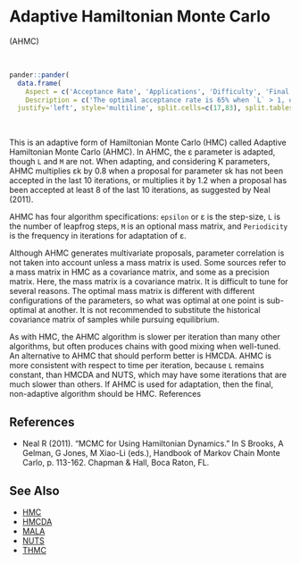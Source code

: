 # <a name='ahmc'>Adaptive Hamiltonian Monte Carlo</a>

(<a name='ahmc'>AHMC</a>)

<br>
```r
pander::pander(
  data.frame(
    Aspect = c('Acceptance Rate', 'Applications', 'Difficulty', 'Final Algorithm?', 'Proposal'),
    Description = c('The optimal acceptance rate is 65% when `L` > 1, or 57.4% when `L` = 1. The observed acceptance rate may be suitable in the interval [60%,70%] when `L` > 1, or [40%,80%] when `L` = 1.', 'This is a widely applicable, general-purpose algorithm that is best suited to models with a small number of parameters. The number of model evaluations per iteration increases with the number of parameters.','This algorithm is relatively difficult for a beginner. It has four algorithm specifications. Even though it is adaptive, it is difficult to tune. Since it is an adaptive algorithm, the user must regard diminishing adaptation.','User Discretion. The HMC algorithm is recommended as the final algorithm, though AHMC may be used if diminishing adaptation occurs and adaptation ceases effectively.', 'Multivariate. Proposals are multivariate only in the sense that proposals for multiple parameters are generated at once. However, proposals are not generated with a multivariate distribution and a proposal covariance matrix. Each iteration involves numerous proposals, due to partial derivatives and `L`.')),
  justify='left', style='multiline', split.cells=c(17,83), split.tables=Inf)
```

<br>


This is an adaptive form of Hamiltonian Monte Carlo (HMC) called Adaptive Hamiltonian Monte Carlo (AHMC). In AHMC, the ε parameter is adapted, though `L` and `M` are not. When adapting, and considering K parameters, AHMC multiplies εk by 0.8 when a proposal for parameter sk has not been accepted in the last 10 iterations, or multiplies it by 1.2 when a proposal has been accepted at least 8 of the last 10 iterations, as suggested by Neal (2011).

AHMC has four algorithm specifications: `epsilon` or ε is the step-size, `L` is the number of leapfrog steps, `M` is an optional mass matrix, and `Periodicity` is the frequency in iterations for adaptation of ε.

Although AHMC generates multivariate proposals, parameter correlation is not taken into account unless a mass matrix is used. Some sources refer to a mass matrix in HMC as a covariance matrix, and some as a precision matrix. Here, the mass matrix is a covariance matrix. It is difficult to tune for several reasons. The optimal mass matrix is different with different configurations of the parameters, so what was optimal at one point is sub-optimal at another. It is not recommended to substitute the historical covariance matrix of samples while pursuing equilibrium.

As with HMC, the AHMC algorithm is slower per iteration than many other algorithms, but often produces chains with good mixing when well-tuned. An alternative to AHMC that should perform better is HMCDA. AHMC is more consistent with respect to time per iteration, because `L` remains constant, than HMCDA and NUTS, which may have some iterations that are much slower than others. If AHMC is used for adaptation, then the final, non-adaptive algorithm should be HMC.
References

## References

- Neal R (2011). "MCMC for Using Hamiltonian Dynamics." In S Brooks, A Gelman, G Jones, M Xiao-Li (eds.), Handbook of Markov Chain Monte Carlo, p. 113-162. Chapman & Hall, Boca Raton, FL.

## See Also

- [HMC](#hmc)
- [HMCDA](#hmcda)
- [MALA](#mala)
- [NUTS](#nuts)
- [THMC](#thmc)

